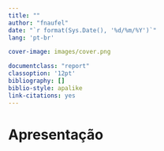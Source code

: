 ```yaml
--- 
title: ""
author: "fnaufel"
date: "`r format(Sys.Date(), '%d/%m/%Y')`"
lang: 'pt-br'

cover-image: images/cover.png

documentclass: "report"
classoption: '12pt'
bibliography: []
biblio-style: apalike
link-citations: yes
---
```


# Apresentação {- #apresentacao}

